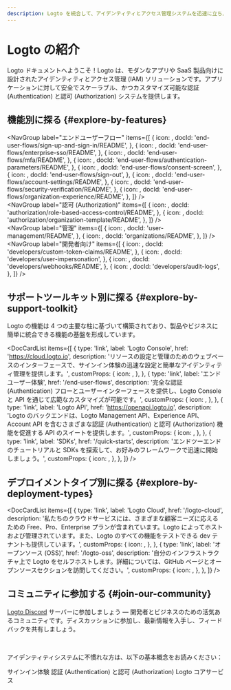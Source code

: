 ```yaml
---
description: Logto を統合して、アイデンティティとアクセス管理システムを迅速に立ち上げましょう。認証 (Authentication)、認可 (Authorization)、マルチテナント管理をすべて一つにまとめて楽しめます。
---
```



# Logto の紹介

Logto ドキュメントへようこそ！Logto は、モダンなアプリや SaaS 製品向けに設計されたアイデンティティとアクセス管理 (IAM) ソリューションです。アプリケーションに対して安全でスケーラブル、かつカスタマイズ可能な認証 (Authentication) と認可 (Authorization) システムを提供します。

## 機能別に探る \{#explore-by-features}

<NavGroup
  label="エンドユーザーフロー"
  items={[
    {
      icon: <SignInIcon />,
      docId: 'end-user-flows/sign-up-and-sign-in/README',
    },
    {
      icon: <SsoIcon />,
      docId: 'end-user-flows/enterprise-sso/README',
    },
    {
      icon: <LockIcon />,
      docId: 'end-user-flows/mfa/README',
    },
    {
      icon: <ScreenIcon />,
      docId: 'end-user-flows/authentication-parameters/README',
    },
    {
      icon: <SecurityIcon />,
      docId: 'end-user-flows/consent-screen',
    },
    {
      icon: <SignOutIcon />,
      docId: 'end-user-flows/sign-out',
    },
    {
      icon: <GearIcon />,
      docId: 'end-user-flows/account-settings/README',
    },
    {
      icon: <SecurityIcon />,
      docId: 'end-user-flows/security-verification/README',
    },
    {
      icon: <OrganizationIcon />,
      docId: 'end-user-flows/organization-experience/README',
    },
  ]}
/>
<br />
<NavGroup
  label="認可 (Authorization)"
  items={[
    {
      icon: <AuthorizationIcon />,
      docId: 'authorization/role-based-access-control/README',
    },
    {
      icon: <AuthorizationIcon />,
      docId: 'authorization/organization-template/README',
    },
  ]}
/>
<br />
<NavGroup
  label="管理"
  items={[
    {
      icon: <UserManagementIcon />,
      docId: 'user-management/README',
    },
    {
      icon: <OrganizationIcon />,
      docId: 'organizations/README',
    },
  ]}
/>
<br />
<NavGroup
  label="開発者向け"
  items={[
    {
      icon: <GearPlusIcon />,
      docId: 'developers/custom-token-claims/README',
    },
    {
      icon: <ImpersonationIcon />,
      docId: 'developers/user-impersonation',
    },
    {
      icon: <WebhookIcon />,
      docId: 'developers/webhooks/README',
    },
    {
      icon: <AuditLogIcon />,
      docId: 'developers/audit-logs',
    },
  ]}
/>

## サポートツールキット別に探る \{#explore-by-support-toolkit}

Logto の機能は 4 つの主要な柱に基づいて構築されており、製品やビジネスに簡単に統合できる機能の基盤を形成しています。

<DocCardList
  items={[
    {
      type: 'link',
      label: 'Logto Console',
      href: 'https://cloud.logto.io',
      description:
        'リソースの設定と管理のためのウェブベースのインターフェースで、サインイン体験の迅速な設定と簡単なアイデンティティ管理を提供します。',
      customProps: {
        icon: <LogtoConsoleIcon />,
      },
    },
    {
      type: 'link',
      label: 'エンドユーザー体験',
      href: '/end-user-flows',
      description:
        '完全な認証 (Authentication) フローとユーザーインターフェースを提供し、Logto Console と API を通じて広範なカスタマイズが可能です。',
      customProps: {
        icon: <ExperienceIcon />,
      },
    },
    {
      type: 'link',
      label: 'Logto API',
      href: 'https://openapi.logto.io',
      description:
        'Logto のバックエンドは、Logto Management API、Experience API、Account API を含むさまざまな認証 (Authentication) と認可 (Authorization) 機能を促進する API のスイートを提供します。',
      customProps: {
        icon: <LogtoApiIcon />,
      },
    },
    {
      type: 'link',
      label: 'SDKs',
      href: '/quick-starts',
      description:
        'エンドツーエンドのチュートリアルと SDKs を探索して、お好みのフレームワークで迅速に開始しましょう。',
      customProps: {
        icon: <SdkIcon />,
      },
    },
  ]}
/>

## デプロイメントタイプ別に探る \{#explore-by-deployment-types}

<DocCardList
  items={[
    {
      type: 'link',
      label: 'Logto Cloud',
      href: '/logto-cloud',
      description:
        '私たちのクラウドサービスには、さまざまな顧客ニーズに応えるための Free、Pro、Enterprise プランが含まれています。Logto によってホストおよび管理されています。また、Logto のすべての機能をテストできる dev テナントも提供しています。',
      customProps: {
        icon: <CloudIcon />,
      },
    },
    {
      type: 'link',
      label: 'オープンソース (OSS)',
      href: '/logto-oss',
      description:
        '自分のインフラストラクチャ上で Logto をセルフホストします。詳細については、GitHub ページとオープンソースセクションを訪問してください。',
      customProps: {
        icon: <OpenSourceIcon />,
      },
    },
  ]}
/>

## コミュニティに参加する \{#join-our-community}

[Logto Discord](https://discord.com/invite/UEPaF3j5e6) サーバーに参加しましょう — 開発者とビジネスのための活気あるコミュニティです。ディスカッションに参加し、最新情報を入手し、フィードバックを共有しましょう。

<br />

アイデンティティシステムに不慣れな方は、以下の基本概念をお読みください：

<Url href="/concepts/sign-in-experience">サインイン体験</Url>
<Url href="/concepts/authn-vs-authz">認証 (Authentication) と認可 (Authorization)</Url>
<Url href="/concepts/core-service">Logto コアサービス</Url>
